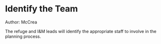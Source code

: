 # Identify the Team {-#identify-team}

Author: McCrea


The refuge and I&M leads will identify the appropriate staff to involve in the planning process.